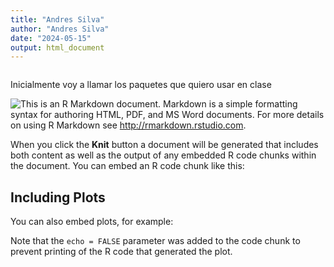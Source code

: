 ```yaml
---
title: "Andres Silva"
author: "Andres Silva"
date: "2024-05-15"
output: html_document
---
```



```r




```

Inicialmente voy a llamar los paquetes que quiero usar en clase

<img src="Andres Silva/Andres.jpeg" style="float: left;" />

This is an R Markdown document. Markdown is a simple formatting syntax for authoring HTML, PDF, and MS Word documents. For more details on using R Markdown see <http://rmarkdown.rstudio.com>.

When you click the **Knit** button a document will be generated that includes both content as well as the output of any embedded R code chunks within the document. You can embed an R code chunk like this:


## Including Plots

You can also embed plots, for example:

Note that the `echo = FALSE` parameter was added to the code chunk to prevent printing of the R code that generated the plot.
